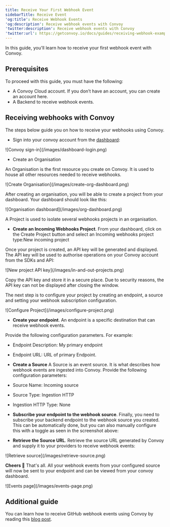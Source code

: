 ```yaml
---
title: Receive Your First Webhook Event
sidebarTitle: Receive Event
'og:title': Receive Webhook Events
'og:description': Receive webhook events with Convoy
'twitter:description': Receive webhook events with Convoy
'twitter:url': https://getconvoy.io/docs/guides/receiving-webhook-example
---
```


In this guide, you'll learn how to receive your first webhook event with Convoy.

## Prerequisites

To proceed with this guide, you must have the following:

-   A Convoy Cloud account. If you don’t have an account, you can create an account here.
-   A Backend to receive webhook events.

## Receiving webhooks with Convoy

The steps below guide you on how to receive your webhooks using Convoy.

-   Sign into your convoy account from the [dashboard](https://dashboard.getconvoy.io/):

<Frame>![Convoy sign-in](/images/dashboard-login.png)</Frame>

-   Create an Organisation

An Organisation is the first resource you create on Convoy. It is used to house all other resources needed to receive webhooks.

<Frame>![Create Organisation](/images/create-org-dashboard.png)</Frame>

After creating an organisation, you will be able to create a project from your dashboard. Your dashboard should look like this:

<Frame>![Organisation dashboard](/images/org-dashboard.png)</Frame>

<br />

<Tip>A Project is used to isolate several webhooks projects in an organisation.</Tip>

-   **Create an Incoming Webhooks Project**. From your dashboard, click on the Create Project button and select an Incoming webhooks project type:New incoming project

Once your project is created, an API key will be generated and displayed. The API key will be used to authorise operations on your Convoy account from the SDKs and API:

<Frame>![New project API key](/images/in-and-out-projects.png)</Frame>

Copy the API key and store it in a secure place. Due to security reasons, the API key can not be displayed after closing the window.

The next step is to configure your project by creating an endpoint, a source and setting your webhook subscription configuration.

<Frame>![Configure Project](/images/configure-project.png)</Frame>

-   **Create your endpoint**. An endpoint is a specific destination that can receive webhook events.

Provide the following configuration parameters. For example:

-   Endpoint Description: My primary endpoint
-   Endpoint URL: URL of primary Endpoint.
-   **Create a Source** A Source is an event source. It is what describes how webhook events are ingested into Convoy. Provide the following configuration parameters:
-   Source Name: Incoming source
-   Source Type: Ingestion HTTP
-   Ingestion HTTP Type: None

-   **Subscribe your endpoint to the webhook source**. Finally, you need to subscribe your backend endpoint to the webhook source you created. This can be automatically done, but you can also manually configure this with a toggle as seen in the screenshot above:

-   **Retrieve the Source URL**. Retrieve the source URL generated by Convoy and supply it to your providers to receive webhook events:

<Frame>![Retrieve source](/images/retrieve-source.png)</Frame>

**Cheers 🎉** That's all. All your webhook events from your configured source will now be sent to your endpoint and can be viewed from your convoy dashboard.

<Frame>![Events page](/images/events-page.png)</Frame>

## Additional guide

You can learn how to receive GitHub webhook events using Convoy by reading this [blog post](https://getconvoy.io/blog/receiving-wehbook-events-from-github-with-convoy).
